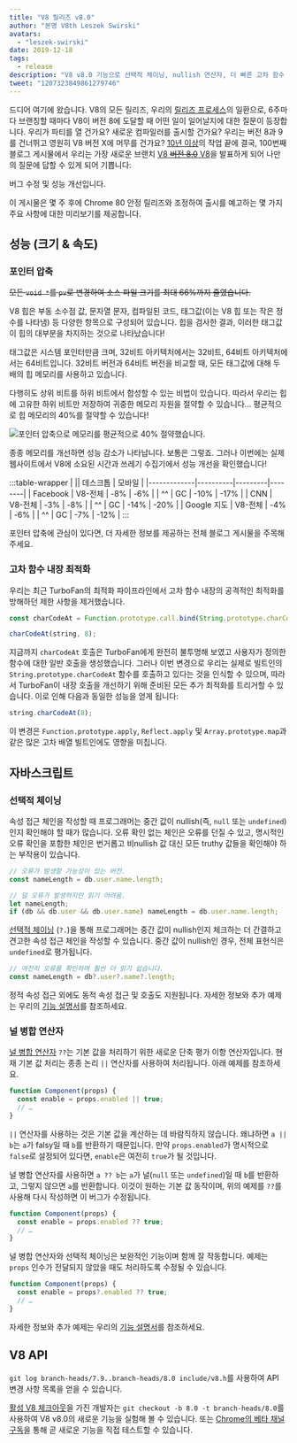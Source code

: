 ```yaml
---
title: "V8 릴리즈 v8.0"
author: "본명 V8th Leszek Swirski"
avatars: 
  - "leszek-swirski"
date: 2019-12-18
tags: 
  - release
description: "V8 v8.0 기능으로 선택적 체이닝, nullish 연산자, 더 빠른 고차 함수 내장 - 그리고 포인터 압축 덕분에 메모리 사용량이 40% 감소된 점이 포함되어있습니다, 별거 아니죠."
tweet: "1207323849861279746"
---
```


<!-- 네, 이건 SVG입니다. 제가 얼마나 오래 걸렸는지 묻지 말아주세요. -->
<!-- markdownlint-capture -->
<!-- markdownlint-disable no-inline-html -->

<FullWidthImage />

<!-- markdownlint-restore -->

드디어 여기에 왔습니다. V8의 모든 릴리즈, 우리의 [릴리즈 프로세스](/docs/release-process)의 일환으로, 6주마다 브랜칭할 때마다 V8이 버전 8에 도달할 때 어떤 일이 일어날지에 대한 질문이 등장합니다. 우리가 파티를 열 건가요? 새로운 컴파일러를 출시할 건가요? 우리는 버전 8과 9를 건너뛰고 영원히 V8 버전 X에 머무를 건가요? [10년 이상](https://chromium.googlesource.com/v8/v8.git/+log/branch-heads/8.0)의 작업 끝에 결국, 100번째 블로그 게시물에서 우리는 가장 새로운 브랜치 [V8 ~~버전 8.0~~ V8](https://chromium.googlesource.com/v8/v8.git/+log/branch-heads/8.0)을 발표하게 되어 나만의 질문에 답할 수 있게 되어 기쁩니다:

<!--truncate-->
버그 수정 및 성능 개선입니다.

이 게시물은 몇 주 후에 Chrome 80 안정 릴리즈와 조정하여 출시를 예고하는 몇 가지 주요 사항에 대한 미리보기를 제공합니다.

## 성능 (크기 & 속도)

### 포인터 압축

~~모든 `void *`를 `pv`로 변경하여 소스 파일 크기를 최대 66%까지 줄였습니다.~~

V8 힙은 부동 소수점 값, 문자열 문자, 컴파일된 코드, 태그값(이는 V8 힙 또는 작은 정수를 나타냄) 등 다양한 항목으로 구성되어 있습니다. 힙을 검사한 결과, 이러한 태그값이 힙의 대부분을 차지하는 것으로 나타났습니다!

태그값은 시스템 포인터만큼 크며, 32비트 아키텍처에서는 32비트, 64비트 아키텍처에서는 64비트입니다. 32비트 버전과 64비트 버전을 비교할 때, 모든 태그값에 대해 두 배의 힙 메모리를 사용하고 있습니다.

다행히도 상위 비트를 하위 비트에서 합성할 수 있는 비법이 있습니다. 따라서 우리는 힙에 고유한 하위 비트만 저장하여 귀중한 메모리 자원을 절약할 수 있습니다... 평균적으로 힙 메모리의 40%를 절약할 수 있습니다!

![포인터 압축으로 메모리를 평균적으로 40% 절약했습니다.](/_img/v8-release-80/pointer-compression-chart.svg)

종종 메모리를 개선하면 성능 감소가 나타납니다. 보통은 그렇죠. 그러나 이번에는 실제 웹사이트에서 V8에 소요된 시간과 쓰레기 수집기에서 성능 개선을 확인했습니다!

:::table-wrapper
| || 데스크톱 | 모바일 |
|-------------|----------|---------|--------|
| Facebook | V8-전체 | -8% | -6% |
| ^^ | GC | -10% | -17% |
| CNN | V8-전체 | -3% | -8% |
| ^^ | GC | -14% | -20% |
| Google 지도 | V8-전체 | -4% | -6% |
| ^^ | GC | -7% | -12% |
:::

포인터 압축에 관심이 있다면, 더 자세한 정보를 제공하는 전체 블로그 게시물을 주목해주세요.

### 고차 함수 내장 최적화

우리는 최근 TurboFan의 최적화 파이프라인에서 고차 함수 내장의 공격적인 최적화를 방해하던 제한 사항을 제거했습니다.

```js
const charCodeAt = Function.prototype.call.bind(String.prototype.charCodeAt);

charCodeAt(string, 8);
```

지금까지 `charCodeAt` 호출은 TurboFan에게 완전히 불투명해 보였고 사용자가 정의한 함수에 대한 일반 호출을 생성했습니다. 그러나 이번 변경으로 우리는 실제로 빌트인의 `String.prototype.charCodeAt` 함수를 호출하고 있다는 것을 인식할 수 있으며, 따라서 TurboFan이 내장 호출을 개선하기 위해 준비된 모든 추가 최적화를 트리거할 수 있습니다. 이로 인해 다음과 동일한 성능을 얻게 됩니다:

```js
string.charCodeAt(8);
```

이 변경은 `Function.prototype.apply`, `Reflect.apply` 및 `Array.prototype.map`과 같은 많은 고차 배열 빌트인에도 영향을 미칩니다.

## 자바스크립트

### 선택적 체이닝

속성 접근 체인을 작성할 때 프로그래머는 중간 값이 nullish(즉, `null` 또는 `undefined`)인지 확인해야 할 때가 많습니다. 오류 확인 없는 체인은 오류를 던질 수 있고, 명시적인 오류 확인을 포함한 체인은 번거롭고 비nullish 값 대신 모든 truthy 값들을 확인해야 하는 부작용이 있습니다.

```js
// 오류가 발생할 가능성이 있는 버전.
const nameLength = db.user.name.length;

// 덜 오류가 발생하지만 읽기 어려움.
let nameLength;
if (db && db.user && db.user.name) nameLength = db.user.name.length;
```

[선택적 체이닝](https://v8.dev/features/optional-chaining) (`?.`)을 통해 프로그래머는 중간 값이 nullish인지 체크하는 더 간결하고 견고한 속성 접근 체인을 작성할 수 있습니다. 중간 값이 nullish인 경우, 전체 표현식은 `undefined`로 평가됩니다.

```js
// 여전히 오류를 확인하며 훨씬 더 읽기 쉽습니다.
const nameLength = db?.user?.name?.length;
```

정적 속성 접근 외에도 동적 속성 접근 및 호출도 지원됩니다. 자세한 정보와 추가 예제는 우리의 [기능 설명서](https://v8.dev/features/optional-chaining)를 참조하세요.

### 널 병합 연산자

[널 병합 연산자](https://v8.dev/features/nullish-coalescing) `??`는 기본 값을 처리하기 위한 새로운 단축 평가 이항 연산자입니다. 현재 기본 값 처리는 종종 논리 `||` 연산자를 사용하여 처리됩니다. 아래 예제를 참조하세요.

```js
function Component(props) {
  const enable = props.enabled || true;
  // …
}
```

`||` 연산자를 사용하는 것은 기본 값을 계산하는 데 바람직하지 않습니다. 왜냐하면 `a || b`는 `a`가 falsy일 때 `b`를 반환하기 때문입니다. 만약 `props.enabled`가 명시적으로 `false`로 설정되어 있다면, `enable`은 여전히 `true`가 될 것입니다.

널 병합 연산자를 사용하면 `a ?? b`는 `a`가 널(`null` 또는 `undefined`)일 때 `b`를 반환하고, 그렇지 않으면 `a`를 반환합니다. 이것이 원하는 기본 값 동작이며, 위의 예제를 `??`를 사용해 다시 작성하면 이 버그가 수정됩니다.

```js
function Component(props) {
  const enable = props.enabled ?? true;
  // …
}
```

널 병합 연산자와 선택적 체이닝은 보완적인 기능이며 함께 잘 작동합니다. 예제는 `props` 인수가 전달되지 않았을 때도 처리하도록 수정될 수 있습니다.

```js
function Component(props) {
  const enable = props?.enabled ?? true;
  // …
}
```

자세한 정보와 추가 예제는 우리의 [기능 설명서](https://v8.dev/features/nullish-coalescing)를 참조하세요.

## V8 API

`git log branch-heads/7.9..branch-heads/8.0 include/v8.h`를 사용하여 API 변경 사항 목록을 얻을 수 있습니다.

[활성 V8 체크아웃](/docs/source-code#using-git)을 가진 개발자는 `git checkout -b 8.0 -t branch-heads/8.0`를 사용하여 V8 v8.0의 새로운 기능을 실험해 볼 수 있습니다. 또는 [Chrome의 베타 채널 구독](https://www.google.com/chrome/browser/beta.html)을 통해 곧 새로운 기능을 직접 테스트할 수 있습니다.
